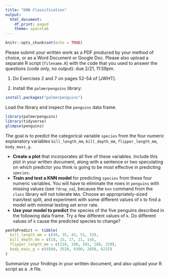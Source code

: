 ```yaml
---
title: "KNN Classification"
output:
  html_document:
    df_print: paged
    theme: spacelab
---
```


```r
knitr::opts_chunk$set(echo = TRUE)
```

Please submit your written work as a PDF produced by your method of choice, or as a Word Document or Google Doc. Please also upload a separate R script (`filename.R`) with the code that you used to answer the questions (code only, no output): due 2/21, 11:59pm. 

1. Do Exercises 2 and 7 on pages 52-54 of [JWHT].

2. Install the `palmerpenguins` library:

```r
install.packages("palmerpenguins")
```

Load the library and inspect the `penguins` data frame.

```r
library(palmerpenguins)
library(tidyverse)
glimpse(penguins)
```

The goal is to predict the categorical variable `species` from the four numeric explanatory variables `bill_length_mm`, `bill_depth_mm`, `flipper_length_mm`, `body_mass_g`.

- **Create a plot** that incorporates all five of these variables. Include this plot in your written document, along with a sentence or two speculating on which predictor you think is going to be most effective in predicting `species`.
- **Train and test a KNN model** for predicting `species` from these four numeric variables. You will have to eliminate the rows in `penguins` with missing values (see `?drop_na`), because the `knn` command from the `class` library will not tolerate `NA`s. Choose an appropriately-sized train/test split, and experiment with some different values of `k` to find a model with minimal testing set error rate. 
- **Use your model to predict** the species of the five penguins described in the following data frame. Try a few different values of `k`. Do different values of `k` cause the predicted species to change?

```r
penToPredict <- tibble(
  bill_length_mm = c(49, 35, 43, 51, 33),
  bill_depth_mm = c(18, 15, 17, 21, 14),
  flipper_length_mm = c(210, 190, 201, 180, 229),
  body_mass_g = c(4560, 3520, 4300, 2850, 6215)
)
```

Summarize your findings in your written document, and also upload your R script as a `.R` file.

